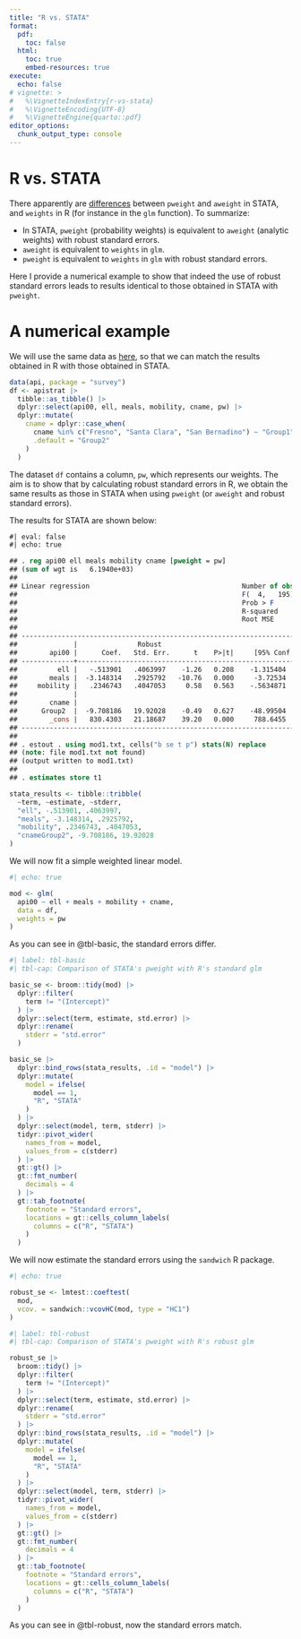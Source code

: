 ```yaml
---
title: "R vs. STATA"
format:
  pdf:
    toc: false
  html:
    toc: true
    embed-resources: true
execute:
  echo: false
# vignette: >
#   %\VignetteIndexEntry{r-vs-stata}
#   %\VignetteEncoding{UTF-8}
#   %\VignetteEngine{quarto::pdf}
editor_options:
  chunk_output_type: console
---
```


# R vs. STATA

There apparently are [differences](https://rstudio-pubs-static.s3.amazonaws.com/279455_1ca98bc2ce5f45ed9ea20a647ef0c4b1.html) between `pweight` and `aweight` in STATA, and `weights` in R (for instance in the `glm` function). To summarize:

- In STATA, `pweight` (probability weights) is equivalent to `aweight` (analytic weights) with robust standard errors.
- `aweight` is equivalent to `weights` in `glm`.
- `pweight` is equivalent to `weights` in `glm` with robust standard errors.

Here I provide a numerical example to show that indeed the use of robust standard errors leads to results identical to those obtained in STATA with `pweight`.

# A numerical example

We will use the same data as [here](https://rstudio-pubs-static.s3.amazonaws.com/279455_1ca98bc2ce5f45ed9ea20a647ef0c4b1.html), so that we can match the results obtained in R with those obtained in STATA.

```r
data(api, package = "survey")
df <- apistrat |>
  tibble::as_tibble() |>
  dplyr::select(api00, ell, meals, mobility, cname, pw) |>
  dplyr::mutate(
    cname = dplyr::case_when(
      cname %in% c("Fresno", "Santa Clara", "San Bernadino") ~ "Group1",
      .default = "Group2"
    )
  )
```

The dataset `df` contains a column, `pw`, which represents our weights. The aim is to show that by calculating robust standard errors in R, we obtain the same results as those in STATA when using `pweight` (or `aweight` and robust standard errors).

The results for STATA are shown below:

```stata
#| eval: false
#| echo: true

## . reg api00 ell meals mobility cname [pweight = pw]
## (sum of wgt is   6.1940e+03)
## 
## Linear regression                                      Number of obs =     200
##                                                        F(  4,   195) =  104.68
##                                                        Prob > F      =  0.0000
##                                                        R-squared     =  0.6601
##                                                        Root MSE      =  72.589
## 
## ------------------------------------------------------------------------------
##              |               Robust
##        api00 |      Coef.   Std. Err.      t    P>|t|     [95% Conf. Interval]
## -------------+----------------------------------------------------------------
##          ell |   -.513901   .4063997    -1.26   0.208    -1.315404     .287602
##        meals |  -3.148314   .2925792   -10.76   0.000     -3.72534   -2.571288
##     mobility |   .2346743   .4047053     0.58   0.563    -.5634871    1.032836
##              |
##        cname |
##      Group2  |  -9.708186   19.92028    -0.49   0.627    -48.99504    29.57867
##        _cons |   830.4303   21.18687    39.20   0.000     788.6455    872.2152
## ------------------------------------------------------------------------------
## 
## . estout . using mod1.txt, cells("b se t p") stats(N) replace
## (note: file mod1.txt not found)
## (output written to mod1.txt)
## 
## . estimates store t1
```

```r
stata_results <- tibble::tribble(
  ~term, ~estimate, ~stderr,
  "ell", -.513901, .4063997,
  "meals", -3.148314, .2925792,
  "mobility", .2346743, .4047053,
  "cnameGroup2", -9.708186, 19.92028
)
```

We will now fit a simple weighted linear model.

```r
#| echo: true

mod <- glm(
  api00 ~ ell + meals + mobility + cname,
  data = df,
  weights = pw
)
```

As you can see in @tbl-basic, the standard errors differ.

```r
#| label: tbl-basic
#| tbl-cap: Comparison of STATA's pweight with R's standard glm

basic_se <- broom::tidy(mod) |>
  dplyr::filter(
    term != "(Intercept)"
  ) |>
  dplyr::select(term, estimate, std.error) |>
  dplyr::rename(
    stderr = "std.error"
  )

basic_se |>
  dplyr::bind_rows(stata_results, .id = "model") |>
  dplyr::mutate(
    model = ifelse(
      model == 1,
      "R", "STATA"
    )
  ) |>
  dplyr::select(model, term, stderr) |>
  tidyr::pivot_wider(
    names_from = model,
    values_from = c(stderr)
  ) |>
  gt::gt() |>
  gt::fmt_number(
    decimals = 4
  ) |>
  gt::tab_footnote(
    footnote = "Standard errors",
    locations = gt::cells_column_labels(
      columns = c("R", "STATA")
    )
  )
```

We will now estimate the standard errors using the `sandwich` R package.

```r
#| echo: true

robust_se <- lmtest::coeftest(
  mod,
  vcov. = sandwich::vcovHC(mod, type = "HC1")
)
```

```r
#| label: tbl-robust
#| tbl-cap: Comparison of STATA's pweight with R's robust glm

robust_se |>
  broom::tidy() |>
  dplyr::filter(
    term != "(Intercept)"
  ) |>
  dplyr::select(term, estimate, std.error) |>
  dplyr::rename(
    stderr = "std.error"
  ) |>
  dplyr::bind_rows(stata_results, .id = "model") |>
  dplyr::mutate(
    model = ifelse(
      model == 1,
      "R", "STATA"
    )
  ) |>
  dplyr::select(model, term, stderr) |>
  tidyr::pivot_wider(
    names_from = model,
    values_from = c(stderr)
  ) |>
  gt::gt() |>
  gt::fmt_number(
    decimals = 4
  ) |>
  gt::tab_footnote(
    footnote = "Standard errors",
    locations = gt::cells_column_labels(
      columns = c("R", "STATA")
    )
  )
```

As you can see in @tbl-robust, now the standard errors match.
